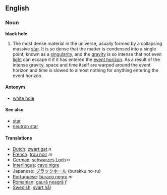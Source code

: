 ==English==
===Noun===

'''black hole'''

#The most dense material in the universe, usually formed by a collapsing massive [[star]].  It is so dense that the matter is condensed into a single point, known as a [[singularity]], and the [[gravity]] is so intense that not even [[light]] can escape it if it has entered the [[event horizon]].  As a result of the intense gravity, space and time itself are warped around the event horizon and time is slowed to almost nothing for anything entering the event horizon.

====Antonym====
*[[white hole]]

====See also====
*[[star]]
*[[neutron star]]

====Translations====
*[[Dutch]]: [[zwart gat]] ''n''
*[[French]]: [[trou noir]] ''m''
*[[German]]: [[schwarzes Loch]] ''n''
*[[Interlingua]]: [[cavo nigre]]
*Japanese: [[ブラックホール]] (burakku ho-ru)
*[[Portuguese]]: [[buraco negro]] ''m''
*[[Romanian]]: [[gaură neagră]] ''f''
*[[Swedish]]: [[svart hål]]